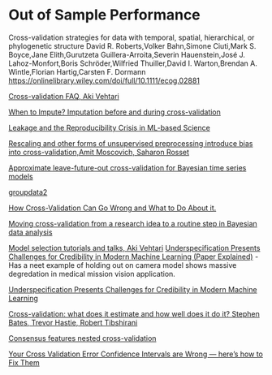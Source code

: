 # Out of Sample Performance {.unnumbered}

Cross-validation strategies for data with temporal, spatial, hierarchical, or phylogenetic structure
David R. Roberts,Volker Bahn,Simone Ciuti,Mark S. Boyce,Jane Elith,Gurutzeta Guillera-Arroita,Severin Hauenstein,José J. Lahoz-Monfort,Boris Schröder,Wilfried Thuiller,David I. Warton,Brendan A. Wintle,Florian Hartig,Carsten F. Dormann
[https://onlinelibrary.wiley.com/doi/full/10.1111/ecog.02881](https://onlinelibrary.wiley.com/doi/full/10.1111/ecog.02881)

[Cross-validation FAQ, Aki Vehtari](https://avehtari.github.io/modelselection/CV-FAQ.html)


[When to Impute? Imputation before and during cross-validation](https://arxiv.org/pdf/2010.00718.pdf)

[Leakage and the Reproducibility Crisis in ML-based Science](https://arxiv.org/pdf/2207.07048.pdf)

[Rescaling and other forms of unsupervised preprocessing introduce bias into cross-validation,Amit Moscovich, Saharon Rosset](https://arxiv.org/abs/1901.08974)

[Approximate leave-future-out cross-validation for Bayesian time series models](https://arxiv.org/pdf/1902.06281.pdf)

[groupdata2](https://github.com/LudvigOlsen/groupdata2)

[How Cross-Validation Can Go Wrong and What to Do About it.](https://www.marcel-neunhoeffer.com/pdf/papers/pa_cross-validation.pdf)

[Moving cross-validation from a research idea to a routine step in Bayesian data analysis](https://statmodeling.stat.columbia.edu/2022/06/30/47790/)

[Model selection tutorials and talks, Aki Vehtari](https://avehtari.github.io/modelselection/index.html)
[Underspecification Presents Challenges for Credibility in Modern Machine Learning (Paper Explained)](https://www.youtube.com/watch?v=gch94ttuy5s)
-Has a neet example of holding out on camera model shows massive degredation in medical mission vision application.

[Underspecification Presents Challenges for Credibility in Modern Machine Learning](https://arxiv.org/abs/2011.03395)

[Cross-validation: what does it estimate and how well does it do it? Stephen Bates, Trevor Hastie, Robert Tibshirani](https://arxiv.org/abs/2104.00673)

[Consensus features nested cross-validation](https://academic.oup.com/bioinformatics/article/36/10/3093/5716331)

[Your Cross Validation Error Confidence Intervals are Wrong — here’s how to Fix Them](https://towardsdatascience.com/your-cross-validation-error-confidence-intervals-are-wrong-heres-how-to-fix-them-abbfe28d390)
